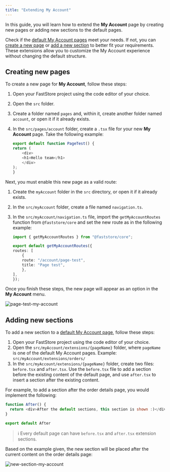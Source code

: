 ---
title: "Extending My Account"
---

In this guide, you will learn how to extend the **My Account** page by creating new pages or adding new sections to the default pages.

Check if the [default My Account pages](https://developers.vtex.com/docs/guides/faststore/my-account-overview#default-my-account-pages) meet your needs. If not, you can [create a new page](#creating-new-pages) or [add a new section](#adding-new-sections) to better fit your requirements. These extensions allow you to customize the My Account experience without changing the default structure.

## Creating new pages

To create a new page for **My Account**, follow these steps:

1. Open your FastStore project using the code editor of your choice.
2. Open the `src` folder.
3. Create a folder named `pages` and, within it, create another folder named `account`, or open it if it already exists.
4. In the `src/pages/account` folder, create a `.tsx` file for your new **My Account** page. Take the following example:
	
    ```js src/pages/account/page-test.tsx
    export default function PageTest() {
    return (
        <div>
        <h1>Hello team</h1>
        </div>
    );
    }
    ```

Next, you must enable this new page as a valid route:

1. Create the `myAccount` folder in the `src` directory, or open it if it already exists.
2. In the `src/myAccount` folder, create a file named `navigation.ts`.
3. In the `src/myAccount/navigation.ts` file, import the `getMyAccountRoutes` function from `@faststore/core` and set the new route as in the following example:

    ```ts src/myAccount/navigation.ts mark=[5:7]
    import { getMyAccountRoutes } from "@faststore/core";

    export default getMyAccountRoutes({
    routes: [
        {
        route: "/account/page-test",
        title: "Page test",
        },
    ],
    });
    ```

Once you finish these steps, the new page will appear as an option in the **My Account** menu.

![page-test-my-account](https://vtexhelp.vtexassets.com/assets/docs/src/new-page___e41daa56a05a4783e974a6c7cec08d59.png)

## Adding new sections

To add a new section to a [default My Account page](https://developers.vtex.com/docs/guides/faststore/my-account-overview#default-my-account-pages), follow these steps:

1. Open your FastStore project using the code editor of your choice.
2. Open the `src/myAccount/extensions/{pageName}` folder, where `pageName` is one of the default My Account pages. Example: `src/myAccount/extensions/orders/`
3. In the `src/myAccount/extensions/{pageName}` folder, create two files: `before.tsx` and `after.tsx`. Use the `before.tsx` file to add a section before the existing content of the default page, and use `after.tsx` to insert a section after the existing content.

For example, to add a section after the order details page, you would implement the following:
	
```js src/myAccount/extensions/orders/[id]/after.tsx
function After() {
  return <div>After the default sections, this section is shown :)</div>
}

export default After
```

>ℹ️ Every default page can have `before.tsx` and `after.tsx` extension sections.

Based on the example given, the new section will be placed after the current content on the order details page:

![new-section-my-account](https://vtexhelp.vtexassets.com/assets/docs/src/new-section___1ff45ac89fb0c8629c705bdc6b5deb36.png)
